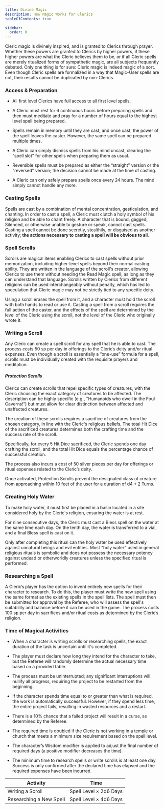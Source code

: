 ```yaml
---
title: Divine Magic
description: How Magic Works for Clerics
tableOfContents: true

sidebar:
  order: 0
---
```


Cleric magic is divinely inspired, and is granted to Clerics through prayer. Whether these powers are granted to Clerics
by higher powers, if these higher powers are what the Cleric believes them to be, or if all Cleric spells are merely
ritualized forms of sympathetic magic, are all subjects frequently debated. Only one thing is for sure: Cleric magic is
indeed magic of a sort. Even though Cleric spells are formalized in a way that Magic-User spells are not, their results
cannot be duplicated by non-Clerics.

### Access & Preparation

- All first level Clerics have full access to all first level spells.

- A Cleric must rest for 6 continuous hours before preparing spells and then must meditate and pray for a number of
  hours equal to the highest level spell being prepared.

- Spells remain in memory until they are cast, and once cast, the power of the spell leaves the caster. However, the
  same spell can be prepared multiple times.

- A Cleric can simply dismiss spells from his mind uncast, clearing the “spell slot” for other spells when preparing
  them as usual.

- Reversible spells must be prepared as either the “straight” version or the “reversed” version; the decision cannot be
  made at the time of casting.

- A Cleric can only safely prepare spells once every 24 hours. The mind simply cannot handle any more.

### Casting Spells

Spells are cast by a combination of mental concentration, gesticulation, and chanting. In order to cast a spell, a
Cleric must clutch a holy symbol of his religion and be able to chant freely. A character that is bound, gagged,
Silenced, or otherwise unable to gesture or speak, cannot cast spells. Casting a spell cannot be done secretly,
stealthily, or disguised as another activity; **the actions necessary to casting a spell will be obvious to all**.

### Spell Scrolls

Scrolls are magical items enabling Clerics to cast spells without prior memorization, including higher-level spells
beyond their normal casting ability. They are written in the language of the scroll's creator, allowing Clerics to use
them without needing the Read Magic spell, as long as they can understand that language. Scrolls written by Clerics from
different religions can be used interchangeably without penalty, which has led to speculation that Cleric magic may not
be strictly tied to any specific deity.

Using a scroll erases the spell from it, and a character must hold the scroll with both hands to read or use it. Casting
a spell from a scroll requires the full action of the caster, and the effects of the spell are determined by the level
of the Cleric using the scroll, not the level of the Cleric who originally wrote it.

### Writing a Scroll

Any Cleric can create a spell scroll for any spell that he is able to cast. The process costs 50 sp per day in offerings
to the Cleric’s deity and/or ritual expenses. Even though a scroll is essentially a “one-use” formula for a spell,
scrolls must be individually created with the requisite prayers and meditation.

##### Protection Scrolls

Clerics can create scrolls that repel specific types of creatures, with the Cleric choosing the exact category of
creatures to be affected. The description can be highly specific (e.g., "Humanoids who dwell in the Foul Caverns!") but
must allow for clear distinction between affected and unaffected creatures.

The creation of these scrolls requires a sacrifice of creatures from the chosen category, in line with the Cleric's
religious beliefs. The total Hit Dice of the sacrificed creatures determines both the crafting time and the success rate
of the scroll.

Specifically, for every 5 Hit Dice sacrificed, the Cleric spends one day crafting the scroll, and the total Hit Dice
equals the percentage chance of successful creation.

The process also incurs a cost of 50 silver pieces per day for offerings or ritual expenses related to the Cleric’s
deity.

Once activated, Protection Scrolls prevent the designated class of creature from approaching within 10 feet of the user
for a duration of d4 + 2 Turns.

### Creating Holy Water

To make holy water, it must first be placed in a basin located in a site considered holy by the Cleric's religion,
ensuring the water is at rest.

For nine consecutive days, the Cleric must cast a Bless spell on the water at the same time each day. On the tenth day,
the water is transferred to a vial, and a final Bless spell is cast on it.

Only after completing this ritual can the holy water be used effectively against unnatural beings and evil entities.
Most "holy water" used in general religious rituals is symbolic and does not possess the necessary potency against
undead or otherworldly creatures unless the specified ritual is performed.

### Researching a Spell

A Cleric’s player has the option to invent entirely new spells for their character to research. To do this, the player
must write the new spell using the same format as the existing spells in the spell lists. The spell must then be
submitted for approval by the Referee, who will assess the spell's suitability and balance before it can be used in the
game. The process costs 100 sp per day in sacrifices and/or ritual costs as determined by the Cleric’s religion.

### Time of Magical Activities

- When a character is writing scrolls or researching spells, the exact duration of the task is uncertain until it's
  completed.

- The player must declare how long they intend for the character to take, but the Referee will randomly determine the
  actual necessary time based on a provided table.

- The process must be uninterrupted; any significant interruptions will nullify all progress, requiring the project to
  be restarted from the beginning.

- If the character spends time equal to or greater than what is required, the work is automatically successful. However,
  if they spend less time, the entire project fails, resulting in wasted resources and a restart.

- There is a 10% chance that a failed project will result in a curse, as determined by the Referee.

- The required time is doubled if the Cleric is not working in a temple or church that meets a minimum size requirement
  based on the spell level.

- The character’s Wisdom modifier is applied to adjust the final number of required days (a positive modifier decreases
  the time).

- The minimum time to research spells or write scrolls is at least one day. Success is only confirmed after the declared
  time has elapsed and the required expenses have been incurred.

| Activity                | Time                   |
| ----------------------- | ---------------------- |
| Writing a Scroll        | Spell Level × 2d6 Days |
| Researching a New Spell | Spell Level × 4d6 Days |
